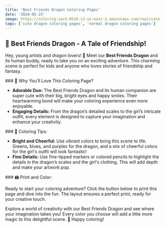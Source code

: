 ```yaml
---
title: 'Best Friends Dragon Coloring Pages'
date: '2024-05-23'
image: https://coloring-sav3-0520.s3.us-east-2.amazonaws.com/replicate-prediction-f9v5fptbehrgg0cfmj6rfntwdc.png
tags: ['cute dragon coloring pages', 'normal dragon coloring pages']
---
```


## 🐉 Best Friends Dragon - A Tale of Friendship!

Hey, young artists and dragon lovers! 🎨 Meet our **Best Friends Dragon** and its human buddy, ready to take you on an exciting adventure. This charming scene is perfect for kids and anyone who loves stories of friendship and fantasy.

<div style={{ marginTop: '20px' }}></div>
### 🌟 Why You’ll Love This Coloring Page?

- **Adorable Duo:** The Best Friends Dragon and its human companion are super cute with their big, bright eyes and happy smiles. Their heartwarming bond will make your coloring experience even more enjoyable.
- **Engaging Details:** From the dragon’s detailed scales to the girl’s intricate outfit, every element is designed to capture your imagination and enhance your creativity.

<div style={{ marginTop: '20px' }}></div>
### 🎨 Coloring Tips:

- **Bright and Cheerful:** Use vibrant colors to bring this scene to life. Greens, blues, and purples for the dragon, and a mix of cheerful colors for the girl's outfit will look fantastic!
- **Fine Details:** Use fine-tipped markers or colored pencils to highlight the details in the dragon’s scales and the girl's clothing. This will add depth and make your artwork pop.

<div style={{ marginTop: '20px' }}></div>
### 🖨️ Print and Color:

Ready to start your coloring adventure? Click the button below to print this page and dive into the fun. The layout ensures a perfect print, ready for your creative touch.


Explore a world of creativity with our Best Friends Dragon and see where your imagination takes you! Every color you choose will add a little more magic to this delightful scene. 🌈 Happy coloring!
